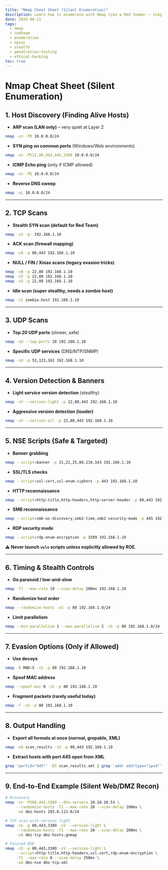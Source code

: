 ```yaml
---
title: "Nmap Cheat Sheet (Silent Enumeration)"
description: Learn how to enumerate with Nmap like a Red Teamer — staying silent, avoiding SOC alerts, and still collecting maximum intelligence with low-and-slow scans.
date: 2025-08-21
tags:
  - nmap
  - redteam
  - enumeration
  - opsec
  - stealth
  - penetration-testing
  - ethical-hacking
toc: true
---
```


# Nmap Cheat Sheet (Silent Enumeration)

## 1. Host Discovery (Finding Alive Hosts)

* **ARP scan (LAN only)** – very quiet at Layer 2

```bash
nmap -sn -PR 10.0.0.0/24
```
* **SYN ping on common ports** (Windows/Web environments)

```bash
nmap -sn -PS22,80,443,445,3389 10.0.0.0/24
```

* **ICMP Echo ping** (only if ICMP allowed)

```bash
nmap -sn -PE 10.0.0.0/24
```

* **Reverse DNS sweep**

```bash
nmap -sL 10.0.0.0/24
```

---

## 2. TCP Scans

* **Stealth SYN scan (default for Red Team)**

```bash
nmap -sS -p- 192.168.1.10
```

* **ACK scan (firewall mapping)**

```bash
nmap -sA -p 80,443 192.168.1.10
```

* **NULL / FIN / Xmas scans (legacy evasion tricks)**

```bash
nmap -sN -p 22,80 192.168.1.10
nmap -sF -p 22,80 192.168.1.10
nmap -sX -p 22,80 192.168.1.10
```

* **Idle scan (super stealthy, needs a zombie host)**

```bash
nmap -sI zombie.host 192.168.1.10
```

---

## 3. UDP Scans

* **Top 20 UDP ports** (slower, safe)

```bash
nmap -sU --top-ports 20 192.168.1.10
```

* **Specific UDP services** (DNS/NTP/SNMP)

```bash
nmap -sU -p 53,123,161 192.168.1.10
```

---

## 4. Version Detection & Banners

* **Light service version detection** (stealthy)

```bash
nmap -sV --version-light -p 22,80,443 192.168.1.10
```

* **Aggressive version detection (louder)**

```bash
nmap -sV --version-all -p 22,80,443 192.168.1.10
```

---

## 5. NSE Scripts (Safe & Targeted)

* **Banner grabbing**

```bash
nmap --script=banner -p 21,22,25,80,110,143 192.168.1.10
```

* **SSL/TLS checks**

```bash
nmap --script=ssl-cert,ssl-enum-ciphers -p 443 192.168.1.10
```

* **HTTP reconnaissance**

```bash
nmap --script=http-title,http-headers,http-server-header -p 80,443 192.168.1.10
```

* **SMB reconnaissance**

```bash
nmap --script=smb-os-discovery,smb2-time,smb2-security-mode -p 445 192.168.1.10
```

* **RDP security mode**

```bash
nmap --script=rdp-enum-encryption -p 3389 192.168.1.10
```

⚠️ **Never launch `vuln` scripts unless explicitly allowed by ROE.**

---

## 6. Timing & Stealth Controls

* **Go paranoid / low-and-slow**

```bash
nmap -T1 --max-rate 10 --scan-delay 200ms 192.168.1.10
```

* **Randomize host order**

```bash
nmap --randomize-hosts -sS -p 80 192.168.1.0/24
```

* **Limit parallelism**

```bash
nmap --min-parallelism 1 --max-parallelism 2 -sS -p 80 192.168.1.0/24
```

---

## 7. Evasion Options (Only if Allowed)

* **Use decoys**

```bash
nmap -D RND:5 -sS -p 80 192.168.1.10
```

* **Spoof MAC address**

```bash
nmap --spoof-mac 0 -sS -p 80 192.168.1.10
```

* **Fragment packets (rarely useful today)**

```bash
nmap -f -sS -p 80 192.168.1.10
```

---

## 8. Output Handling

* **Export all formats at once (normal, grepable, XML)**

```bash
nmap -oA scan_results -sS -p 80,443 192.168.1.10
```

* **Extract hosts with port 445 open from XML**

```bash
grep 'portid="445"' -B3 scan_results.xml | grep 'addr addrtype="ipv4"' | awk -F'"' '{print $4}' | sort -u
```

---

## 9. End-to-End Example (Silent Web/DMZ Recon)

```bash
# Discovery
nmap -sn -PS80,443,3389 --dns-servers 10.10.10.53 \
     --randomize-hosts -T1 --max-rate 20 --scan-delay 100ms \
     -oA dmz-hosts 203.0.113.0/24

# TCP scan with version light
nmap -sS -p 80,443,3389 -sV --version-light \
     --randomize-hosts -T1 --max-rate 10 --scan-delay 200ms \
     -oA dmz-tcp dmz-hosts.gnmap

# Focused NSE
nmap -sS -p 80,443,3389 -sV --version-light \
     --script=http-title,http-headers,ssl-cert,rdp-enum-encryption \
     -T1 --max-rate 8 --scan-delay 250ms \
     -oA dmz-nse dmz-tcp.xml
```

